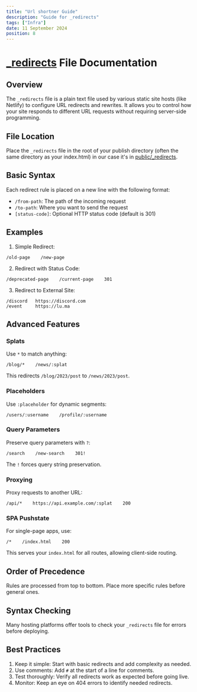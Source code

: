 ```yaml
---
title: "Url shortner Guide"
description: "Guide for _redirects"
tags: ["Infra"]
date: 11 September 2024
position: 8
---
```

# [_redirects](https://github.com/FOSS-Community/fosscu.org/blob/main/public/_redirects)   File Documentation

## Overview

The `_redirects` file is a plain text file used by various static site hosts (like Netlify) to configure URL redirects and rewrites. It allows you to control how your site responds to different URL requests without requiring server-side programming.

## File Location

Place the `_redirects` file in the root of your publish directory (often the same directory as your index.html) in our case it's in [public/_redirects](https://github.com/FOSS-Community/fosscu.org/blob/main/public/_redirects).

## Basic Syntax

Each redirect rule is placed on a new line with the following format:

- `/from-path`: The path of the incoming request
- `/to-path`: Where you want to send the request
- `[status-code]`: Optional HTTP status code (default is 301)

## Examples

1. Simple Redirect:

```
/old-page    /new-page
```

2. Redirect with Status Code:

```
/deprecated-page    /current-page    301
```

3. Redirect to External Site:

```
/discord   https://discord.com
/event     https://lu.ma
```


## Advanced Features

### Splats

Use `*` to match anything:

```
/blog/*    /news/:splat
```

This redirects `/blog/2023/post` to `/news/2023/post`.

### Placeholders

Use `:placeholder` for dynamic segments:

```
/users/:username    /profile/:username
```

### Query Parameters

Preserve query parameters with `?`:

```
/search    /new-search    301!
```

The `!` forces query string preservation.

### Proxying

Proxy requests to another URL:

```
/api/*    https://api.example.com/:splat    200
```

### SPA Pushstate

For single-page apps, use:

```
/*    /index.html    200
```

This serves your `index.html` for all routes, allowing client-side routing.

## Order of Precedence

Rules are processed from top to bottom. Place more specific rules before general ones.

## Syntax Checking

Many hosting platforms offer tools to check your `_redirects` file for errors before deploying.

## Best Practices

1. Keep it simple: Start with basic redirects and add complexity as needed.
2. Use comments: Add `#` at the start of a line for comments.
3. Test thoroughly: Verify all redirects work as expected before going live.
4. Monitor: Keep an eye on 404 errors to identify needed redirects.
